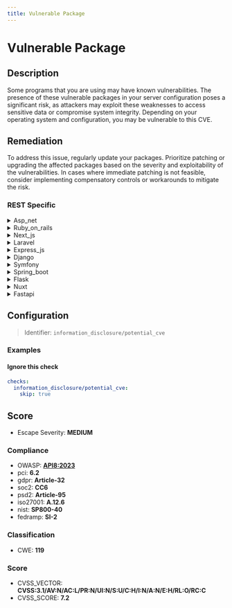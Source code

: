 ```yaml
---
title: Vulnerable Package
---
```


# Vulnerable Package

## Description

Some programs that you are using may have known vulnerabilities. The presence of these vulnerable packages in your server configuration poses a significant risk, as attackers may exploit these weaknesses to access sensitive data or compromise system integrity. Depending on your operating system and configuration, you may be vulnerable to this CVE.


## Remediation

To address this issue, regularly update your packages. Prioritize patching or upgrading the affected packages based on the severity and exploitability of the vulnerabilities. In cases where immediate patching is not feasible, consider implementing compensatory controls or workarounds to mitigate the risk.




### REST Specific

<details>
    <summary>Asp_net</summary>

Ensure that your ASP.NET framework is updated to the latest version to patch known vulnerabilities. Regularly check for security advisories from Microsoft and apply updates or patches as soon as they are released. Additionally, review your application's code to identify and fix any custom code that may introduce security issues.

</details>

<details>
    <summary>Ruby_on_rails</summary>

Ensure that all your Ruby on Rails gems are updated to the latest versions by regularly running 'bundle update' and checking for security advisories related to your project dependencies. Additionally, use tools like 'bundler-audit' to scan for vulnerable versions of gems and apply recommended updates or patches promptly. Always test the updates in a development or staging environment before deploying to production to avoid unexpected issues.

</details>

<details>
    <summary>Next_js</summary>

Ensure that your Next.js application is using the latest stable version of the framework by running 'npm install next@latest' or 'yarn add next@latest'. Regularly check for updates and apply them as they are released. Additionally, review your dependencies for any known vulnerabilities using tools like 'npm audit' or 'yarn audit' and update them accordingly. Follow best practices for secure coding to prevent introducing new vulnerabilities.

</details>

<details>
    <summary>Laravel</summary>

Ensure that your Laravel framework and all associated packages are updated to their latest versions. Use the `composer update` command to update dependencies and apply security patches. Regularly check for security advisories related to Laravel and its packages, and review your code to follow best practices for security, such as using Laravel's built-in security features like CSRF protection, validation, and authentication mechanisms.

</details>

<details>
    <summary>Express_js</summary>

Ensure that all dependencies are up-to-date by regularly running 'npm update' and 'npm audit' to identify and fix vulnerable packages. Implement automated dependency checks as part of your continuous integration process. Additionally, consider using tools like Snyk or Dependabot for real-time alerts and automated pull requests to update vulnerable packages.

</details>

<details>
    <summary>Django</summary>

Ensure that your Django application is using the latest stable version by regularly updating the framework and its dependencies. Apply security patches promptly, follow Django's security guidelines, and conduct periodic security reviews of your codebase.

</details>

<details>
    <summary>Symfony</summary>

Ensure that your Symfony framework and all associated packages are updated to their latest versions. Regularly check for security advisories related to Symfony and promptly apply updates or patches as they are released. Use the Symfony Security Checker or similar tools to detect vulnerable packages and follow the recommended steps to address any identified issues.

</details>

<details>
    <summary>Spring_boot</summary>

Ensure that your Spring Boot application is using the latest stable version of the framework. Regularly check for updates and apply them to address known vulnerabilities. Additionally, follow best practices for dependency management by using tools like Maven or Gradle to automatically manage and update your project's dependencies.

</details>

<details>
    <summary>Flask</summary>

Ensure that all Flask applications are updated to the latest version to mitigate known vulnerabilities. Use Flask extensions and libraries that are actively maintained and regularly updated. Regularly check for security advisories related to Flask and its extensions. Implement proper input validation and output encoding to prevent common web application vulnerabilities such as XSS and SQL injection. Additionally, consider using tools like Flask-Talisman to enforce security headers and Flask-SeaSurf to protect against CSRF attacks.

</details>

<details>
    <summary>Nuxt</summary>

Ensure that your Nuxt.js application dependencies are up-to-date by regularly checking for updates and applying them. Use tools like npm audit or yarn audit to identify and fix known vulnerabilities in packages. Additionally, consider setting up automated dependency monitoring with services like Dependabot or Snyk to receive alerts and patches for new security issues.

</details>

<details>
    <summary>Fastapi</summary>

To remediate vulnerabilities in the FastAPI framework, ensure that you are using the latest stable version of FastAPI by updating the package with 'pip install --upgrade fastapi'. Regularly check for security advisories and apply updates or patches as soon as they are released. Additionally, review and follow FastAPI's security guidelines to harden your application against potential threats.

</details>

## Configuration

> Identifier: `information_disclosure/potential_cve`



### Examples



#### Ignore this check

```yaml
checks:
  information_disclosure/potential_cve:
    skip: true
```




## Score

- Escape Severity: **<span className="medium-severity">MEDIUM</span>**

### Compliance

- OWASP: **[API8:2023](https://github.com/OWASP/API-Security/blob/master/editions/2023/en/0xa8-security-misconfiguration.md)**
- pci: **6.2**
- gdpr: **Article-32**
- soc2: **CC6**
- psd2: **Article-95**
- iso27001: **A.12.6**
- nist: **SP800-40**
- fedramp: **SI-2**

### Classification

- CWE: **119**




### Score

- CVSS_VECTOR: **CVSS:3.1/AV:N/AC:L/PR:N/UI:N/S:U/C:H/I:N/A:N/E:H/RL:O/RC:C**
- CVSS_SCORE: **7.2**


